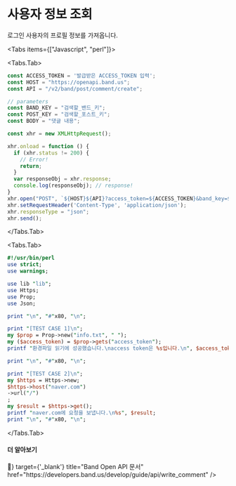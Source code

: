 
# 사용자 정보 조회

로그인 사용자의 프로필 정보를 가져옵니다.


<Tabs items={["Javascript", "perl"]}>

<Tabs.Tab>
```js filename="example.js" copy
const ACCESS_TOKEN = '발급받은 ACCESS_TOKEN 입력';
const HOST = "https://openapi.band.us";
const API = "/v2/band/post/comment/create";

// parameters
const BAND_KEY = "검색할_밴드_키";
const POST_KEY = "검색할_포스트_키";
const BODY = "댓글 내용";

const xhr = new XMLHttpRequest();

xhr.onload = function () {
  if (xhr.status != 200) {
    // Error!
    return;
  }
  var responseObj = xhr.response;
  console.log(responseObj); // response!
}
xhr.open("POST", `${HOST}${API}?access_token=${ACCESS_TOKEN}&band_key=${BAND_KEY}&post_key=${POST_KEY}&body=${BODY}`);
xhr.setRequestHeader('Content-Type', 'application/json');
xhr.responseType = "json";
xhr.send();
```
</Tabs.Tab>

<Tabs.Tab>
```perl filename="example.pl"
#!/usr/bin/perl
use strict;
use warnings;

use lib "lib";
use Https;
use Prop;
use Json;

print "\n", "#"x80, "\n";

print "[TEST CASE 1]\n";
my $prop = Prop->new("info.txt", " ");
my ($access_token) = $prop->gets("access_token");
printf "환경파일 읽기에 성공했습니다.\naccess token은 %s입니다.\n", $access_token;

print "\n", "#"x80, "\n";

print "[TEST CASE 2]\n";
my $https = Https->new;
$https->host("naver.com")
->url("/")
;
my $result = $https->get();
printf "naver.com에 요청을 보냅니다.\n%s", $result;
print "\n", "#"x80, "\n";

```
</Tabs.Tab>
</Tabs>

#### 더 알아보기

<Cards>
  <Card
    icon={<span>📖</span>}
    target={'_blank'}
    title="Band Open API 문서"
    href="https://developers.band.us/develop/guide/api/write_comment"
  />
</Cards>
